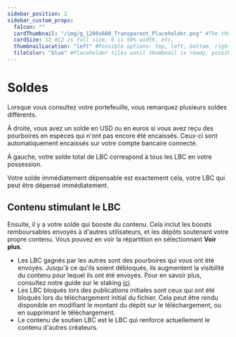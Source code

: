 ---
sidebar_position: 2
sidebar_custom_props:
  faIcon: ""
  cardThumbnail: "/img/g_1200x600_Transparent_Placeholder.png" #The thumbnail on the category card.
  cardSize: 12 #12 is full size, 6 is 50% width, etc.
  thumbnailLocation: "left" #Possible options: top, left, bottom, right, none
  tileColor: "blue" #Placeholder tiles until thumbnail is ready, possible options: blue, cream, darkpurple, lightpurple, mauve, orange, pink, none
---

# Soldes

Lorsque vous consultez votre portefeuille, vous remarquez plusieurs soldes différents.

À droite, vous avez un solde en USD ou en euros si vous avez reçu des pourboires en espèces qui n'ont pas encore été encaissés. Ceux-ci sont automatiquement encaissés sur votre compte bancaire connecté.

À gauche, votre solde total de LBC correspond à tous les LBC en votre possession.

Votre solde immédiatement dépensable est exactement cela, votre LBC qui peut être dépensé immédiatement.

## Contenu stimulant le LBC

Ensuite, il y a votre solde qui booste du contenu. Cela inclut les boosts remboursables envoyés à d'autres utilisateurs, et les dépôts soutenant votre propre contenu. Vous pouvez en voir la répartition en sélectionnant **Voir plus**.

- Les LBC gagnés par les autres sont des pourboires qui vous ont été envoyés. Jusqu'à ce qu'ils soient débloqués, ils augmentent la visibilité du contenu pour lequel ils ont été envoyés. Pour en savoir plus, consultez notre guide sur le staking [ici](https://help.odysee.tv/category/staking).
- Les LBC bloqués lors des publications initiales sont ceux qui ont été bloqués lors du téléchargement initial du fichier. Cela peut être rendu disponible en modifiant le montant du dépôt sur le téléchargement, ou en supprimant le téléchargement.
- Le contenu de soutien LBC est le LBC qui renforce actuellement le contenu d'autres créateurs.
